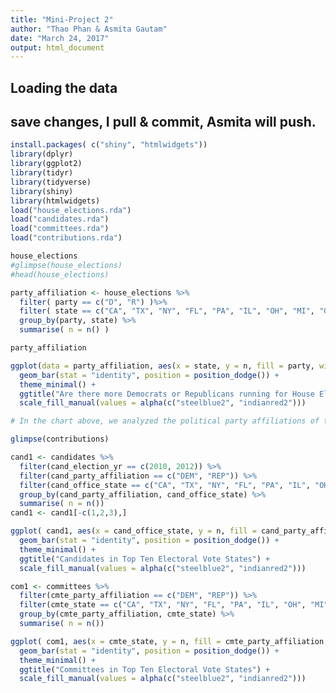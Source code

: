 ```yaml
---
title: "Mini-Project 2"
author: "Thao Phan & Asmita Gautam"
date: "March 24, 2017"
output: html_document
---
```



## Loading the data
## save changes, I pull & commit, Asmita will push.

```r
install.packages( c("shiny", "htmlwidgets"))
library(dplyr)
library(ggplot2)
library(tidyr)
library(tidyverse)
library(shiny)
library(htmlwidgets)
load("house_elections.rda")
load("candidates.rda")
load("committees.rda")
load("contributions.rda")
```

```r
house_elections
#glimpse(house_elections)
#head(house_elections)

party_affiliation <- house_elections %>%
  filter( party == c("D", "R") )%>%
  filter( state == c("CA", "TX", "NY", "FL", "PA", "IL", "OH", "MI", "GA", "NC", "NJ" )) %>%
  group_by(party, state) %>%
  summarise( n = n() )

party_affiliation

ggplot(data = party_affiliation, aes(x = state, y = n, fill = party, width = .5)) +
  geom_bar(stat = "identity", position = position_dodge()) +
  theme_minimal() +
  ggtitle("Are there more Democrats or Republicans running for House Elections?") +
  scale_fill_manual(values = alpha(c("steelblue2", "indianred2")))

# In the chart above, we analyzed the political party affiliations of the 2011-2012 Massachusetts House of Representative candidates. What we found was that out of the 32 candidates during the 2011-2012 cycle, the majority of them were either part of the Democratic or Republican party. This makes sense because the United States politics is dominated by a two-party system in which the Democrats and Republicans are the most popular. In Massachusetts, besides those 2 parties, some House candidates were in the Independent or Libertarian parties as well; however, they made up only 4 out of the 32 candidates. 

```






```r
glimpse(contributions)
```


```r
cand1 <- candidates %>%
  filter(cand_election_yr == c(2010, 2012)) %>%
  filter(cand_party_affiliation == c("DEM", "REP")) %>%
  filter(cand_office_state == c("CA", "TX", "NY", "FL", "PA", "IL", "OH", "MI", "GA", "NC", "NJ")) %>%
  group_by(cand_party_affiliation, cand_office_state) %>%
  summarise( n = n())
cand1 <- cand1[-c(1,2,3),]
```

```r
ggplot( cand1, aes(x = cand_office_state, y = n, fill = cand_party_affiliation, width = .5)) +
  geom_bar(stat = "identity", position = position_dodge()) +
  theme_minimal() +
  ggtitle("Candidates in Top Ten Electoral Vote States") +
  scale_fill_manual(values = alpha(c("steelblue2", "indianred2")))
```

```r
com1 <- committees %>%
  filter(cmte_party_affiliation == c("DEM", "REP")) %>%
  filter(cmte_state == c("CA", "TX", "NY", "FL", "PA", "IL", "OH", "MI", "GA", "NC", "NJ")) %>%
  group_by(cmte_party_affiliation, cmte_state) %>%
  summarise( n = n())
```

```r
ggplot( com1, aes(x = cmte_state, y = n, fill = cmte_party_affiliation, width = .5)) +
  geom_bar(stat = "identity", position = position_dodge()) +
  theme_minimal() +
  ggtitle("Committees in Top Ten Electoral Vote States") +
  scale_fill_manual(values = alpha(c("steelblue2", "indianred2")))
```

